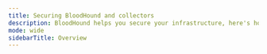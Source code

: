 ---
title: Securing BloodHound and collectors
description: BloodHound helps you secure your infrastructure, here's how you can secure BloodHound itself.
mode: wide
sidebarTitle: Overview
---

<CardGroup cols={2}>
  <Card
    title="SharpHound Enterprise Service Hardening"
    icon="shield-check"
    href="/manage-bloodhound/securing-bloodhound-and-collectors/sharphound-hardening"
    iconType="solid"
    horizontal
  />
</CardGroup>
